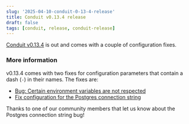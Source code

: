 ```yaml
---
slug: '2025-04-10-conduit-0-13-4-release'
title: Conduit v0.13.4 release
draft: false
tags: [conduit, release, conduit-release]
---
```


[Conduit v0.13.4](https://github.com/ConduitIO/conduit/releases/tag/v0.13.4) is out and comes with a couple of configuration fixes.

<!--truncate-->

### More information

v0.13.4 comes with two fixes for configuration parameters that contain a dash
(`-`) in their names. The fixes are:

- [Bug: Certain environment variables are not respected](https://github.com/ConduitIO/conduit/issues/2206)
- [Fix configuration for the Postgres connection string](https://github.com/ConduitIO/conduit/pull/2244)

Thanks to one of our community members that let us know about the Postgres
connection string bug!
